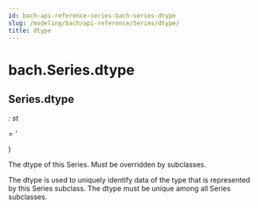 ```yaml
---
id: bach-api-reference-series-bach-series-dtype
slug: /modeling/bach/api-reference/Series/dtype/
title: dtype
---
```


# bach.Series.dtype

<div>

## <span className="additional-name">Series.</span><span className="name">dtype</span>

<span className="type-annotation"><em>

: st

</em></span> <span className="type-annotation"><em>

 = '

</em></span> )


<div className="content">

The dtype of this Series. Must be overridden by subclasses.

The dtype is used to uniquely identify data of the type that is
represented by this Series subclass. The dtype must be unique among all Series subclasses.


</div>


</div>

